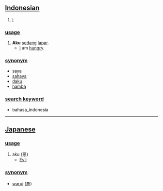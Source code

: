 == [[Indonesian]] ==

# [[I]]

=== [[usage]] ===
# '''Aku''' [[sedang]] [[lapar]].
#* [[I]] am [[hungry]].

=== [[synonym]] ===
* [[saya]]
* [[sahaya]]
* [[daku]]
* [[hamba]]

=== [[search keyword]] ===
* bahasa_indonesia

----

== [[Japanese]] ==

=== [[usage]] ===
# aku (悪)
#* [[Evil]]

=== [[synonym]] ===
* [[warui]] (悪)